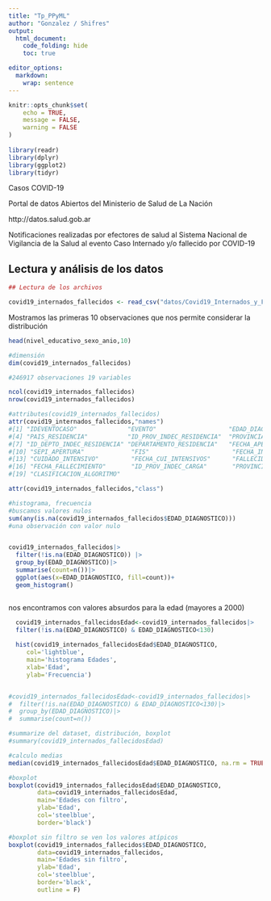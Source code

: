 ```yaml
---
title: "Tp_PPyML"
author: "Gonzalez / Shifres"
output: 
  html_document:
    code_folding: hide
    toc: true

editor_options: 
  markdown: 
    wrap: sentence
---
```


```r
knitr::opts_chunk$set(
	echo = TRUE,
	message = FALSE,
	warning = FALSE
)
 
library(readr)
library(dplyr)
library(ggplot2)
library(tidyr)

```

Casos COVID-19

Portal de datos Abiertos del Ministerio de Salud de La Nación

http://datos.salud.gob.ar

Notificaciones realizadas por efectores de salud al Sistema Nacional de Vigilancia de la Salud al evento Caso Internado y/o fallecido por COVID-19 

## Lectura y análisis de los datos

```r

## Lectura de los archivos

covid19_internados_fallecidos <- read_csv("datos/Covid19_Internados_y_Fallecidos.csv")

```

Mostramos las primeras 10 observaciones que nos permite considerar la distribución 


```r
head(nivel_educativo_sexo_anio,10)
```

```r

#dimensión 
dim(covid19_internados_fallecidos)

#246917 observaciones 19 variables

ncol(covid19_internados_fallecidos)
nrow(covid19_internados_fallecidos)

#attributes(covid19_internados_fallecidos)
attr(covid19_internados_fallecidos,"names") 
#[1] "IDEVENTOCASO"              "EVENTO"                    "EDAD_DIAGNOSTICO"         
#[4] "PAIS_RESIDENCIA"           "ID_PROV_INDEC_RESIDENCIA"  "PROVINCIA_RESIDENCIA"     
#[7] "ID_DEPTO_INDEC_RESIDENCIA" "DEPARTAMENTO_RESIDENCIA"   "FECHA_APERTURA"           
#[10] "SEPI_APERTURA"             "FIS"                       "FECHA_INTERNACION"        
#[13] "CUIDADO_INTENSIVO"         "FECHA_CUI_INTENSIVOS"      "FALLECIDO"                
#[16] "FECHA_FALLECIMIENTO"       "ID_PROV_INDEC_CARGA"       "PROVINCIA_CARGA"          
#[19] "CLASIFICACION_ALGORITMO"  

attr(covid19_internados_fallecidos,"class")  
```
```r

#histograma, frecuencia
#buscamos valores nulos
sum(any(is.na(covid19_internados_fallecidos$EDAD_DIAGNOSTICO))) 
#una observación con valor nulo


covid19_internados_fallecidos|> 
  filter(!is.na(EDAD_DIAGNOSTICO)) |> 
  group_by(EDAD_DIAGNOSTICO)|>
  summarise(count=n())|>
  ggplot(aes(x=EDAD_DIAGNOSTICO, fill=count))+
  geom_histogram()



```
nos encontramos con valores absurdos para la edad (mayores a 2000)

```r

  covid19_internados_fallecidosEdad<-covid19_internados_fallecidos|> 
  filter(!is.na(EDAD_DIAGNOSTICO) & EDAD_DIAGNOSTICO<130)
  
  hist(covid19_internados_fallecidosEdad$EDAD_DIAGNOSTICO,
     col='lightblue',
     main='histograma Edades',
     xlab='Edad',
     ylab='Frecuencia')


#covid19_internados_fallecidosEdad<-covid19_internados_fallecidos|> 
#  filter(!is.na(EDAD_DIAGNOSTICO) & EDAD_DIAGNOSTICO<130)|> 
#  group_by(EDAD_DIAGNOSTICO)|>
#  summarise(count=n())

```
```r

#summarize del dataset, distribución, boxplot
#summary(covid19_internados_fallecidosEdad)

#calculo medias
median(covid19_internados_fallecidosEdad$EDAD_DIAGNOSTICO, na.rm = TRUE)

#boxplot
boxplot(covid19_internados_fallecidosEdad$EDAD_DIAGNOSTICO,
        data=covid19_internados_fallecidosEdad,
        main='Edades con filtro',
        ylab='Edad',
        col='steelblue',
        border='black')

#boxplot sin filtro se ven los valores atípicos
boxplot(covid19_internados_fallecidos$EDAD_DIAGNOSTICO,
        data=covid19_internados_fallecidos,
        main='Edades sin filtro',
        ylab='Edad',
        col='steelblue',
        border='black', 
        outline = F)

```


